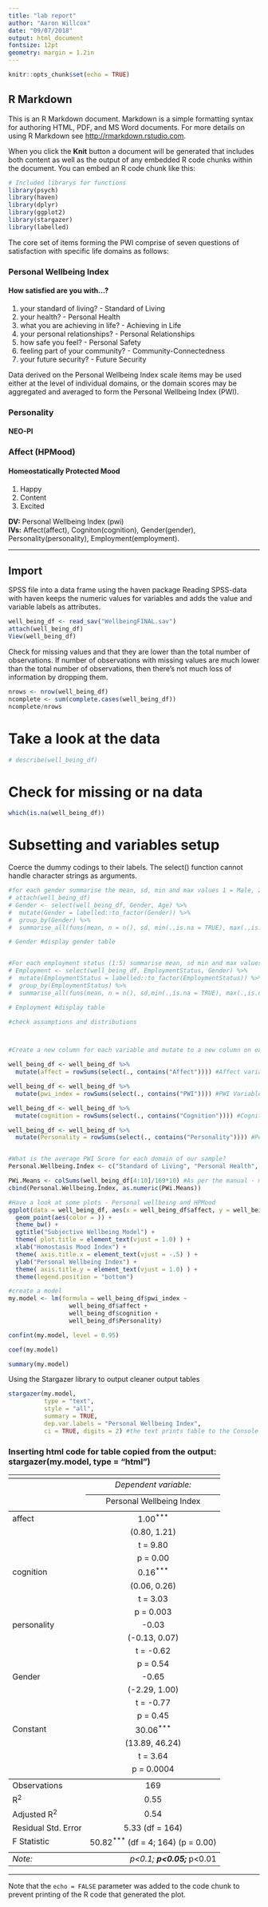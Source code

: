 ```yaml
---
title: "lab report"
author: "Aaron Willcox"
date: "09/07/2018"
output: html_document
fontsize: 12pt
geometry: margin = 1.2in
---
```


```r
knitr::opts_chunk$set(echo = TRUE)
```

## R Markdown

This is an R Markdown document. Markdown is a simple formatting syntax for authoring HTML, PDF, and MS Word documents. For more details on using R Markdown see <http://rmarkdown.rstudio.com>.

When you click the **Knit** button a document will be generated that includes both content as well as the output of any embedded R code chunks within the document. You can embed an R code chunk like this:


```r
# Included librarys for functions
library(psych)
library(haven)
library(dplyr)
library(ggplot2)
library(stargazer)
library(labelled)
```

The core set of items forming the PWI comprise of seven questions of satisfaction with specific life domains as follows:

### Personal Wellbeing Index

#### How satisfied are you with...?

1. your standard of living? - Standard of Living
2. your health? - Personal Health
3. what you are achieving in life? - Achieving in Life
4. your personal relationships? - Personal Relationships
5. how safe you feel? - Personal Safety
6. feeling part of your community? - Community-Connectedness
7. your future security? - Future Security

Data derived on the Personal Wellbeing Index scale items may be used either at the level of individual domains, or the domain scores may be aggregated and averaged to form the Personal Wellbeing Index (PWI).

### Personality 
#### NEO-PI

### Affect (HPMood) 
#### Homeostatically Protected Mood
1. Happy
2. Content
3. Excited

**DV:** Personal Wellbeing Index (pwi)  
**IVs:** Affect(affect), Cogniton(cognition), Gender(gender), Personality(personality), Employment(employment).

***
## Import 
SPSS file into a data frame using the haven package
Reading SPSS-data with haven keeps the numeric values for variables and adds the value and variable labels as attributes.
```r

well_being_df <- read_sav("WellbeingFINAL.sav")
attach(well_being_df)
View(well_being_df)
```

Check for missing values and that they are lower than the total number of observations. 
If number of observations with missing values are much lower than the total number of observations, then there’s not much loss of information by dropping them. 

```r
nrows <- nrow(well_being_df)
ncomplete <- sum(complete.cases(well_being_df))
ncomplete/nrows
```


# Take a look at the data
```r
# describe(well_being_df)
```

# Check for missing or na data
```r
which(is.na(well_being_df))
```


# Subsetting and variables setup

Coerce the dummy codings to their labels. The select() function cannot handle character strings as arguments. 
```r
#for each gender summarise the mean, sd, min and max values 1 = Male, 2 = Female and 3 = Transgender
# attach(well_being_df)
# Gender <- select(well_being_df, Gender, Age) %>%
#  mutate(Gender = labelled::to_factor(Gender)) %>%
#  group_by(Gender) %>%
#  summarise_all(funs(mean, n = n(), sd, min(.,is.na = TRUE), max(.,is.na = TRUE)))

# Gender #display gender table


#For each employment status (1:5) summarise mean, sd min and max values 
# Employment <- select(well_being_df, EmploymentStatus, Gender) %>% 
#  mutate(EmploymentStatus = labelled::to_factor(EmploymentStatus)) %>% # use labelled package 
#  group_by(EmploymentStatus) %>% 
#  summarise_all(funs(mean, n = n(), sd,min(.,is.na = TRUE), max(.,is.na = TRUE)))

# Employment #display table

#check assumptions and distributions



#Create a new column for each variable and mutate to a new column on existing dataframe 

well_being_df <- well_being_df %>% 
  mutate(affect = rowSums(select(., contains("Affect")))) #Affect variable

well_being_df <- well_being_df %>% 
  mutate(pwi_index = rowSums(select(., contains("PWI")))) #PWI Variable - need to select for each domain

well_being_df <- well_being_df %>% 
  mutate(cognition = rowSums(select(., contains("Cognition")))) #Cognition

well_being_df <- well_being_df %>% 
  mutate(Personality = rowSums(select(., contains("Personality")))) #Personality


#What is the average PWI Score for each domain of our sample?
Personal.Wellbeing.Index <- c("Standard of Living", "Personal Health", "Achieving in Life", "Personal Relationships", "Personal Safety", "Community", "Future Security")

PWi.Means <- colSums(well_being_df[4:10]/169*10) #As per the manual - move one decimal to the left
cbind(Personal.Wellbeing.Index, as.numeric(PWi.Means))

#Have a look at some plots - Personal wellbeing and HPMood
ggplot(data = well_being_df, aes(x = well_being_df$affect, y = well_being_df$pwi_index)) +
  geom_point(aes(color = )) +
  theme_bw() +
  ggtitle("Subjective Wellbeing Model") +
  theme( plot.title = element_text(vjust = 1.0) ) +
  xlab("Homostasis Mood Index") +
  theme( axis.title.x = element_text(vjust = -.5) ) +
  ylab("Personal Wellbeing Index") +
  theme( axis.title.y = element_text(vjust = 1.0) ) +
  theme(legend.position = "bottom")

#create a model
my.model <- lm(formula = well_being_df$pwi_index ~ 
                 well_being_df$affect + 
                 well_being_df$cognition + 
                 well_being_df$Personality)

confint(my.model, level = 0.95)

coef(my.model)

summary(my.model)

```

Using the Stargazer library to output cleaner output tables
```r
stargazer(my.model, 
          type = "text", 
          style = "all", 
          summary = TRUE, 
          dep.var.labels = "Personal Wellbeing Index", 
          ci = TRUE, digits = 2) #the text prints table to the Console
```




### Inserting html code for table copied from the output: stargazer(my.model, type = "html")

<table style="text-align:center"><tr><td colspan="2" style="border-bottom: 1px solid black"></td></tr><tr><td style="text-align:left"></td><td><em>Dependent variable:</em></td></tr>
<tr><td></td><td colspan="1" style="border-bottom: 1px solid black"></td></tr>
<tr><td style="text-align:left"></td><td>Personal Wellbeing Index</td></tr>
<tr><td colspan="2" style="border-bottom: 1px solid black"></td></tr><tr><td style="text-align:left">affect</td><td>1.00<sup>***</sup></td></tr>
<tr><td style="text-align:left"></td><td>(0.80, 1.21)</td></tr>
<tr><td style="text-align:left"></td><td>t = 9.80</td></tr>
<tr><td style="text-align:left"></td><td>p = 0.00</td></tr>
<tr><td style="text-align:left">cognition</td><td>0.16<sup>***</sup></td></tr>
<tr><td style="text-align:left"></td><td>(0.06, 0.26)</td></tr>
<tr><td style="text-align:left"></td><td>t = 3.03</td></tr>
<tr><td style="text-align:left"></td><td>p = 0.003</td></tr>
<tr><td style="text-align:left">personality</td><td>-0.03</td></tr>
<tr><td style="text-align:left"></td><td>(-0.13, 0.07)</td></tr>
<tr><td style="text-align:left"></td><td>t = -0.62</td></tr>
<tr><td style="text-align:left"></td><td>p = 0.54</td></tr>
<tr><td style="text-align:left">Gender</td><td>-0.65</td></tr>
<tr><td style="text-align:left"></td><td>(-2.29, 1.00)</td></tr>
<tr><td style="text-align:left"></td><td>t = -0.77</td></tr>
<tr><td style="text-align:left"></td><td>p = 0.45</td></tr>
<tr><td style="text-align:left">Constant</td><td>30.06<sup>***</sup></td></tr>
<tr><td style="text-align:left"></td><td>(13.89, 46.24)</td></tr>
<tr><td style="text-align:left"></td><td>t = 3.64</td></tr>
<tr><td style="text-align:left"></td><td>p = 0.0004</td></tr>
<tr><td colspan="2" style="border-bottom: 1px solid black"></td></tr><tr><td style="text-align:left">Observations</td><td>169</td></tr>
<tr><td style="text-align:left">R<sup>2</sup></td><td>0.55</td></tr>
<tr><td style="text-align:left">Adjusted R<sup>2</sup></td><td>0.54</td></tr>
<tr><td style="text-align:left">Residual Std. Error</td><td>5.33 (df = 164)</td></tr>
<tr><td style="text-align:left">F Statistic</td><td>50.82<sup>***</sup> (df = 4; 164) (p = 0.00)</td></tr>
<tr><td colspan="2" style="border-bottom: 1px solid black"></td></tr><tr><td style="text-align:left"><em>Note:</em></td><td style="text-align:right"><sup>*</sup>p<0.1; <sup>**</sup>p<0.05; <sup>***</sup>p<0.01</td></tr>
</table>

***


Note that the `echo = FALSE` parameter was added to the code chunk to prevent printing of the R code that generated the plot.
